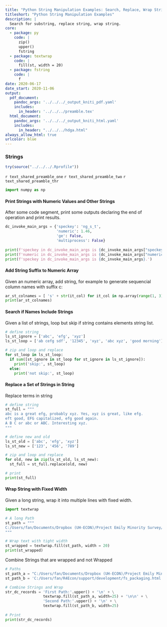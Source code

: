 ```yaml
---
title: "Python String Manipulation Examples: Search, Replace, Wrap Strings"
titleshort: "Python String Manipulation Examples"
description: |
  Search for substring, replace string, wrap string.
core:
  - package: py
    code: |
      zip()
      upper()
      fstring
  - package: textwrap
    code: |
      fill(st, width = 20)
  - package: fstring
    code: |
      f
date: 2020-06-17
date_start: 2020-11-06
output:
  pdf_document:
    pandoc_args: '../../../_output_kniti_pdf.yaml'
    includes:
      in_header: '../../../preamble.tex'
  html_document:
    pandoc_args: '../../../_output_kniti_html.yaml'
    includes:
      in_header: "../../../hdga.html"
always_allow_html: true
urlcolor: blue
---
```


### Strings

```r
try(source("../../../.Rprofile"))
```

`r text_shared_preamble_one`
`r text_shared_preamble_two`
`r text_shared_preamble_thr`

```python
import numpy as np
```

#### Print Strings with Numeric Values and Other Strings

After some code segment, print some outputs declaring the end of operation and print results.

```python
dc_invoke_main_args = {'speckey': 'ng_s_t',
                       'numeric': 1.46,
                       'ge': False,
                       'multiprocess': False}
                       
print(f'speckey in dc_invoke_main_args is {dc_invoke_main_args["speckey"]}.')
print(f'numeric in dc_invoke_main_args is {dc_invoke_main_args["numeric"]}.')
print(f'speckey in dc_invoke_main_args is {dc_invoke_main_args}.')
```

#### Add String Suffix to Numeric Array 

Given an numeric array, add string, for example to generate sequencial column names with suffix c:

```python
ar_st_colnames = [ 's' + str(it_col) for it_col in np.array(range(1, 3))]
print(ar_st_colnames)
```

#### Search if Names Include Strings

Given a list of strings, loop but skip if string contains elements string list. 

```python
# define string
ls_st_ignore = ['abc', 'efg', 'xyz']
ls_st_loop = ['ab cefg sdf', '12345', 'xyz', 'abc xyz', 'good morning']

# zip and loop and replace
for st_loop in ls_st_loop:
  if sum([st_ignore in st_loop for st_ignore in ls_st_ignore]):
    print('skip:', st_loop)
  else:
    print('not skip:', st_loop)

```


#### Replace a Set of Strings in String

Replace terms in string

```python
# define string
st_full = """
abc is a great efg, probably xyz. Yes, xyz is great, like efg. 
eft good, EFG capitalized, efg good again. 
A B C or abc or ABC. Interesting xyz. 
"""

# define new and old
ls_st_old = ['abc', 'efg', 'xyz']
ls_st_new = ['123', '456', '789']

# zip and loop and replace
for old, new in zip(ls_st_old, ls_st_new):
  st_full = st_full.replace(old, new)

# print
print(st_full)
```


#### Wrap String with Fixed Width

Given a long string, wrap it into multiple lines with fixed width. 

```python
import textwrap

# A long Path
st_path = """
C:/Users/fan/Documents/Dropbox (UH-ECON)/Project Emily Minority Survey/EthLang/reg_lang_abi_cls_mino/tab3_fm/attain_m_vs_f/tab3_mand_talk_m2c_hfracle02.tex
"""

# Wrap text with tight width
st_wrapped = textwrap.fill(st_path, width = 20)
print(st_wrapped)
```

Combine Strings that are wrapped and not Wrapped


```python

# Paths
st_path_a = "C:/Users/fan/Documents/Dropbox (UH-ECON)/Project Emily Minority Survey/EthLang/reg_lang_abi_cls_mino/tab3_fm/attain_m_vs_f/tab3_mand_talk_m2c_hfracle02.tex"
st_path_b = 'C:/Users/fan/R4Econ/support/development/fs_packaging.html'

# Combine Strings and Wrap
str_dc_records = 'First Path:'.upper() + '\n' + \
                 textwrap.fill(st_path_a, width=25) + '\n\n' + \
                 'Second Path:'.upper() + '\n' + \
                 textwrap.fill(st_path_b, width=25)
              
# Print
print(str_dc_records)                 
```
